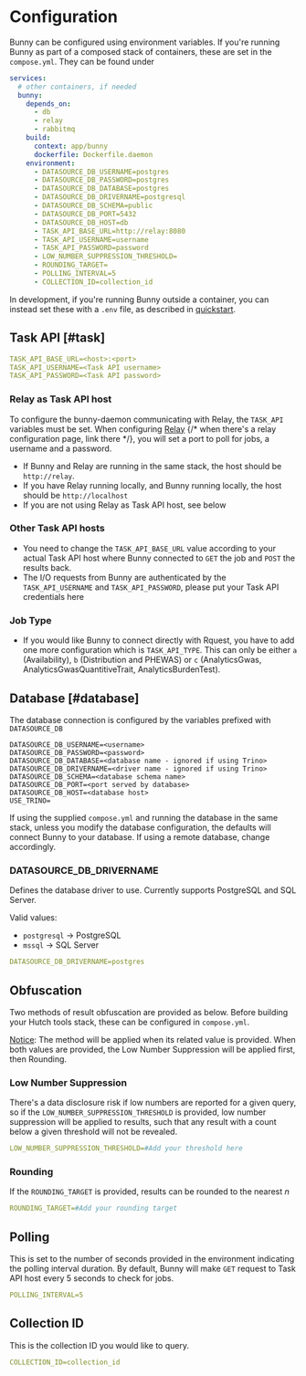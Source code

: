 # Configuration

Bunny can be configured using environment variables.
If you're running Bunny as part of a composed stack of containers, these are set in the `compose.yml`.
They can be found under

```yaml
services:
  # other containers, if needed
  bunny:
    depends_on:
      - db
      - relay
      - rabbitmq
    build:
      context: app/bunny
      dockerfile: Dockerfile.daemon
    environment:
      - DATASOURCE_DB_USERNAME=postgres
      - DATASOURCE_DB_PASSWORD=postgres
      - DATASOURCE_DB_DATABASE=postgres
      - DATASOURCE_DB_DRIVERNAME=postgresql
      - DATASOURCE_DB_SCHEMA=public
      - DATASOURCE_DB_PORT=5432
      - DATASOURCE_DB_HOST=db
      - TASK_API_BASE_URL=http://relay:8080
      - TASK_API_USERNAME=username
      - TASK_API_PASSWORD=password
      - LOW_NUMBER_SUPPRESSION_THRESHOLD=
      - ROUNDING_TARGET=
      - POLLING_INTERVAL=5
      - COLLECTION_ID=collection_id
```

In development, if you're running Bunny outside a container, you can instead set these with a `.env` file, as described in [quickstart](/bunny/quickstart).

## Task API [#task]

```yaml
TASK_API_BASE_URL=<host>:<port>
TASK_API_USERNAME=<Task API username>
TASK_API_PASSWORD=<Task API password>
```

### Relay as Task API host

To configure the bunny-daemon communicating with Relay, the `TASK_API` variables must be set.
When configuring [Relay](/relay) {/* when there's a relay configuration page, link there */}, you will set a port to poll for jobs, a username and a password.

- If Bunny and Relay are running in the same stack, the host should be `http://relay`.
- If you have Relay running locally, and Bunny running locally, the host should be `http://localhost`
- If you are not using Relay as Task API host, see below

### Other Task API hosts

- You need to change the `TASK_API_BASE_URL` value according to your actual Task API host where Bunny connected to `GET` the job and `POST` the results back.
- The I/O requests from Bunny are authenticated by the `TASK_API_USERNAME` and `TASK_API_PASSWORD`, please put your Task API credentials here

### Job Type

- If you would like Bunny to connect directly with Rquest, you have to add one more configuration which is `TASK_API_TYPE`. This can only be either `a` (Availability), `b` (Distribution and PHEWAS) or `c` (AnalyticsGwas, AnalyticsGwasQuantitiveTrait, AnalyticsBurdenTest).

## Database [#database]

The database connection is configured by the variables prefixed with `DATASOURCE_DB`

```
DATASOURCE_DB_USERNAME=<username>
DATASOURCE_DB_PASSWORD=<password>
DATASOURCE_DB_DATABASE=<database name - ignored if using Trino>
DATASOURCE_DB_DRIVERNAME=<driver name - ignored if using Trino>
DATASOURCE_DB_SCHEMA=<database schema name>
DATASOURCE_DB_PORT=<port served by database>
DATASOURCE_DB_HOST=<database host>
USE_TRINO=
```

If using the supplied `compose.yml` and running the database in the same stack, unless you modify the database configuration, the defaults will connect Bunny to your database.
If using a remote database, change accordingly.

### DATASOURCE_DB_DRIVERNAME

Defines the database driver to use. Currently supports PostgreSQL and SQL Server.

Valid values:
- `postgresql` -> PostgreSQL
- `mssql` -> SQL Server

```yaml
DATASOURCE_DB_DRIVERNAME=postgres
```

## Obfuscation

Two methods of result obfuscation are provided as below. Before building your Hutch tools stack, these can be configured in `compose.yml`.

<ins>Notice</ins>: The method will be applied when its related value is
provided. When both values are provided, the Low Number Suppression will be
applied first, then Rounding.

### Low Number Suppression

There's a data disclosure risk if low numbers are reported for a given query, so if the `LOW_NUMBER_SUPPRESSION_THRESHOLD` is provided, low number suppression will be applied to results, such that any result with a count below a given threshold will not be revealed.

```yaml
LOW_NUMBER_SUPPRESSION_THRESHOLD=#Add your threshold here
```

### Rounding

If the `ROUNDING_TARGET` is provided, results can be rounded to the nearest _n_

```yaml
ROUNDING_TARGET=#Add your rounding target
```

## Polling

This is set to the number of seconds provided in the environment indicating the polling interval duration.
By default, Bunny will make `GET` request to Task API host every 5 seconds to check for jobs.

```yaml
POLLING_INTERVAL=5
```

## Collection ID

This is the collection ID you would like to query.

```yaml
COLLECTION_ID=collection_id
```
